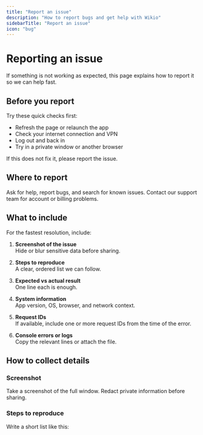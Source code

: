 ```yaml
---
title: "Report an issue"
description: "How to report bugs and get help with Wikio"
sidebarTitle: "Report an issue"
icon: "bug"
---
```


# Reporting an issue

If something is not working as expected, this page explains how to report it so we can help fast.

## Before you report

Try these quick checks first:

- Refresh the page or relaunch the app
- Check your internet connection and VPN
- Log out and back in
- Try in a private window or another browser

If this does not fix it, please report the issue.

## Where to report

<Columns cols={2}>
  <Card title="Wikio forum" icon="users" href="/community">
    Ask for help, report bugs, and search for known issues.
  </Card>
  <Card title="Email support" icon="email" href="mailto:support@wikio.ai">
    Contact our support team for account or billing problems.
  </Card>
</Columns>

## What to include

For the fastest resolution, include:

1. **Screenshot of the issue**  
   Hide or blur sensitive data before sharing.

2. **Steps to reproduce**  
   A clear, ordered list we can follow.

3. **Expected vs actual result**  
   One line each is enough.

4. **System information**  
   App version, OS, browser, and network context.

5. **Request IDs**  
   If available, include one or more request IDs from the time of the error.

6. **Console errors or logs**  
   Copy the relevant lines or attach the file.

## How to collect details

### Screenshot
Take a screenshot of the full window. Redact private information before sharing.

### Steps to reproduce
Write a short list like this:


